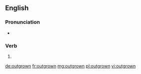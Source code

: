 ==English==

===Pronunciation===
* {{IPA|/ˈaʊtɡɹɔʊn/|lang=en}}

===Verb===
{{head|en|past participle}}

# {{past participle of|outgrow|lang=en}}

[[de:outgrown]]
[[fr:outgrown]]
[[mg:outgrown]]
[[pl:outgrown]]
[[vi:outgrown]]